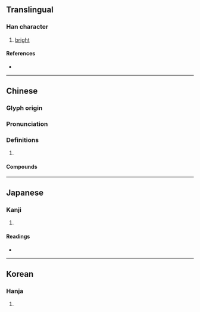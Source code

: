 {{character info/new}}
{{also|颎}}
==Translingual==

===Han character===
{{Han char|rn=86|rad=火|as=11|sn=15|four=21886|canj=PFMBC,XPFMB|ids=⿰⿱匕火頁}}

# [[bright]]

====References====
* {{Han ref|kx=0681.090|dkj=19361|dj=1093.010|hdz=74370.010|uh=71B2|ud=29106|bh=E662|bd=58978}}

----

==Chinese==
{{zh-forms|s=颎}}

===Glyph origin===
{{Han etym}}
{{Han compound|火|頃|c1=s|c2=p|t1=fire|ls=psc}}

===Pronunciation===
{{zh-pron
|m=jiǒng
|c=gwing2
|mc=y
|oc=y
|cat=
}}

===Definitions===
{{zh-hanzi}}

# {{rfdef|zh}}

====Compounds====
{{zh-der|熲熲}}

----

==Japanese==

===Kanji===
{{ja-kanji|grade=|rs=火11}}

# {{defn|lang=ja|sort=火11}}

====Readings====
* {{ja-readings|on=[[けい]] (kei), [[きょう]] (kyō)|kun=[[ひがり]] (higari)}}

----

==Korean==

===Hanja===
{{ko-hanja|hangeul=경|eumhun=|rv=gyeong|mr=kyŏng|y=kyeng}}

# {{defn|lang=ko|sort=火11}}